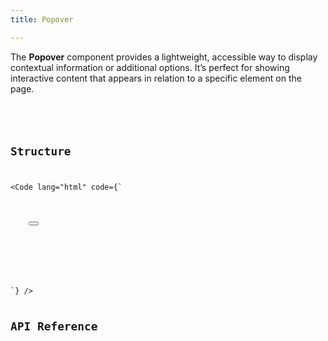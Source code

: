 ```yaml
---
title: Popover

---
```


The **Popover** component provides a lightweight, accessible way to display contextual information or additional options. It’s perfect for showing interactive content that appears in relation to a specific element on the page.

<ComponentDemo label="Popover demo">
    <Popover slot="preview" />
    <Code 
        slot="code" 
        lang="html" 
        code={PopoverCode} 
    />
</ComponentDemo>

## Structure

<Code lang="html" code={`
<div x-data="popover">
    <button x-ref="trigger"></button>
    <div x-ref="content" x-cloak>
        <div x-ref="arrow"></div>
    </div>
</div>
`} />

## API Reference

<APIReference schema={popoverSchema} />